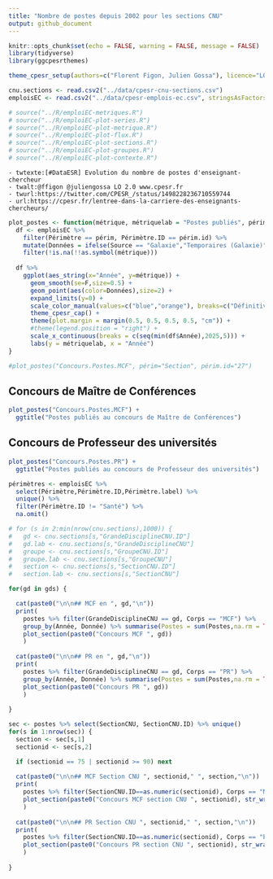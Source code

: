 ```yaml
---
title: "Nombre de postes depuis 2002 pour les sections CNU"
output: github_document
---
```


```r
knitr::opts_chunk$set(echo = FALSE, warning = FALSE, message = FALSE)
library(tidyverse)
library(ggcpesrthemes)

theme_cpesr_setup(authors=c("Florent Figon, Julien Gossa"), licence="LO 2.0", source = "DGRH A1-1")

cnu.sections <- read.csv2("../data/cpesr-cnu-sections.csv")
emploisEC <- read.csv2("../data/cpesr-emplois-ec.csv", stringsAsFactors = TRUE) 

# source("../R/emploiEC-metriques.R")
# source("../R/emploiEC-plot-series.R")
# source("../R/emploiEC-plot-metrique.R")
# source("../R/emploiEC-plot-flux.R")
# source("../R/emploiEC-plot-sections.R")
# source("../R/emploiEC-plot-groupes.R")
# source("../R/emploiEC-plot-contexte.R")
```

```
- twtexte:[#DataESR] Evolution du nombre de postes d'enseignant-chercheur
- twalt:@ffigon @juliengossa LO 2.0 www.cpesr.fr
- twurl:https://twitter.com/CPESR_/status/1498228236710559744
- url:https://cpesr.fr/lentree-dans-la-carriere-des-enseignants-chercheurs/
```


```r
plot_postes <- function(métrique, métriquelab = "Postes publiés", périm="Ensemble", périm.id="Ensemble") {
  df <- emploisEC %>%
    filter(Périmètre == périm, Périmètre.ID == périm.id) %>%
    mutate(Données = ifelse(Source == "Galaxie","Temporaires (Galaxie)", "Définitives (CNU)")) %>%
    filter(!is.na(!!as.symbol(métrique)))
  
  df %>%
    ggplot(aes_string(x="Année", y=métrique)) + 
      geom_smooth(se=F,size=0.5) + 
      geom_point(aes(color=Données),size=2) + 
      expand_limits(y=0) +
      scale_color_manual(values=c("blue","orange"), breaks=c("Définitives (CNU)","Temporaires (Galaxie)")) +
      theme_cpesr_cap() + 
      theme(plot.margin = margin(0.5, 0.5, 0.5, 0.5, "cm")) +
      #theme(legend.position = "right") +
      scale_x_continuous(breaks = c(seq(min(df$Année),2025,5))) +
      labs(y = métriquelab, x = "Année") 
}

#plot_postes("Concours.Postes.MCF", périm="Section", périm.id="27")
```


## Concours de Maître de Conférences

```r
plot_postes("Concours.Postes.MCF") +
  ggtitle("Postes publiés au concours de Maître de Conférences")
```

## Concours de Professeur des universités

```r
plot_postes("Concours.Postes.PR") +
  ggtitle("Postes publiés au concours de Professeur des universités") 
```


```r

périmètres <- emploisEC %>% 
  select(Périmètre,Périmètre.ID,Périmètre.label) %>% 
  unique() %>%
  filter(Périmètre.ID != "Santé") %>%
  na.omit()

# for (s in 2:min(nrow(cnu.sections),1000)) { 
#   gd <- cnu.sections[s,"GrandeDisciplineCNU.ID"]
#   gd.lab <- cnu.sections[s,"GrandeDisciplineCNU"]
#   groupe <- cnu.sections[s,"GroupeCNU.ID"]
#   groupe.lab <- cnu.sections[s,"GroupeCNU"]
#   section <- cnu.sections[s,"SectionCNU.ID"]
#   section.lab <- cnu.sections[s,"SectionCNU"]

for(gd in gds) {

  cat(paste0("\n\n## MCF en ", gd,"\n"))
  print(
    postes %>% filter(GrandeDisciplineCNU == gd, Corps == "MCF") %>% 
    group_by(Année, Donnée) %>% summarise(Postes = sum(Postes,na.rm = TRUE)) %>%
    plot_section(paste0("Concours MCF ", gd))
    )
  
  cat(paste0("\n\n## PR en ", gd,"\n"))
  print(
    postes %>% filter(GrandeDisciplineCNU == gd, Corps == "PR") %>% 
    group_by(Année, Donnée) %>% summarise(Postes = sum(Postes,na.rm = TRUE)) %>%
    plot_section(paste0("Concours PR ", gd))
    )
  
}
```

```r
sec <- postes %>% select(SectionCNU, SectionCNU.ID) %>% unique()
for(s in 1:nrow(sec)) {
  section <- sec[s,1]
  sectionid <- sec[s,2]

  if (sectionid == 75 | sectionid >= 90) next
  
  cat(paste0("\n\n## MCF Section CNU ", sectionid," ", section,"\n"))
  print(
    postes %>% filter(SectionCNU.ID==as.numeric(sectionid), Corps == "MCF") %>% 
    plot_section(paste0("Concours MCF section CNU ", sectionid), str_wrap(section,80))
    )
  
  cat(paste0("\n\n## PR Section CNU ", sectionid," ", section,"\n"))
  print(
    postes %>% filter(SectionCNU.ID==as.numeric(sectionid), Corps == "PR") %>% 
    plot_section(paste0("Concours PR section CNU ", sectionid), str_wrap(section,80))
    )
  
}
```
